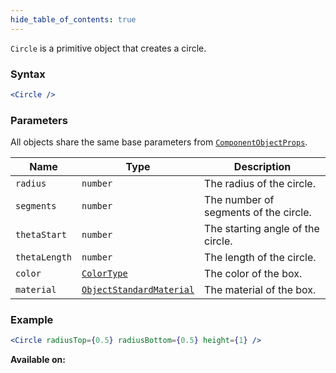 ```yaml
---
hide_table_of_contents: true
---
```



`Circle` is a primitive object that creates a circle.

### Syntax

```jsx
<Circle />
```

### Parameters

All objects share the same base parameters from [`ComponentObjectProps`](/sdk/types/ComponentObjectProps).

| Name          | Type                                                          | Description                           |
| ------------- | ------------------------------------------------------------- | ------------------------------------- |
| `radius`      | `number`                                                      | The radius of the circle.             |
| `segments`    | `number`                                                      | The number of segments of the circle. |
| `thetaStart`  | `number`                                                      | The starting angle of the circle.     |
| `thetaLength` | `number`                                                      | The length of the circle.             |
| `color`       | [`ColorType`](/sdk/types/ColorType)                           | The color of the box.                 |
| `material`    | [`ObjectStandardMaterial`](/sdk/types/ObjectStandardMaterial) | The material of the box.              |

### Example

```jsx
<Circle radiusTop={0.5} radiusBottom={0.5} height={1} />
```

**Available on:** <ClientTag /> <ServerTag />
